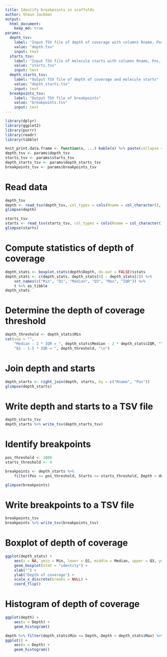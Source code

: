 ```yaml
---
title: Identify breakpoints in scaffolds
author: Shaun Jackman
output:
  html_document:
    keep_md: true
params:
  depth_tsv:
    label: "Input TSV file of depth of coverage with columns Rname, Pos, Depth"
    value: "depth.tsv"
    input: text
  starts_tsv:
    label: "Input TSV file of molecule starts with columns Rname, Pos, Starts"
    value: "starts.tsv"
    input: text
  depth_starts_tsv:
    label: "Output TSV file of depth of coverage and molecule starts"
    value: "depth_starts.tsv"
    input: text
  breakpoints_tsv:
    label: "Output TSV file of breakpoints"
    value: "breakpoints.tsv"
    input: text
---
```


```r
library(dplyr)
library(ggplot2)
library(purrr)
library(readr)
library(tibble)

knit_print.data.frame <- function(x, ...) kable(x) %>% paste(collapse = "\n") %>% asis_output
depth_tsv <- params$depth_tsv
starts_tsv <- params$starts_tsv
depth_starts_tsv <- params$depth_starts_tsv
breakpoints_tsv <- params$breakpoints_tsv
```

# Read data
```r
depth_tsv
depth <- read_tsv(depth_tsv, col_types = cols(Rname = col_character(), Pos = col_integer(), Depth = col_integer()))
glimpse(depth)

starts_tsv
starts <- read_tsv(starts_tsv, col_types = cols(Rname = col_character(), Pos = col_integer(), Starts = col_integer()))
glimpse(starts)
```

# Compute statistics of depth of coverage
```r
depth_stats <- boxplot.stats(depth$Depth, do.out = FALSE)$stats
depth_stats <- c(depth_stats, depth_stats[4] - depth_stats[2]) %>%
	set_names(c("Min", "Q1", "Median", "Q3", "Max", "IQR")) %>%
	t %>% as_tibble
depth_stats
```

# Determine the depth of coverage threshold
```r
depth_threshold <- depth_stats$Min
cat(sep = "",
	"Median - 2 * IQR = ", depth_stats$Median - 2 * depth_stats$IQR, "\n",
	"Q1 - 1.5 * IQR = ", depth_threshold, "\n")
```

# Join depth and starts
```r
depth_starts <- right_join(depth, starts, by = c("Rname", "Pos"))
glimpse(depth_starts)
```

# Write depth and starts to a TSV file
```r
depth_starts_tsv
depth_starts %>% write_tsv(depth_starts_tsv)
```

# Identify breakpoints
```r
pos_threshold <- 1000
starts_threshold <- 4

breakpoints <- depth_starts %>%
	filter(Pos >= pos_threshold, Starts >= starts_threshold, Depth < depth_threshold)

glimpse(breakpoints)
```

# Write breakpoints to a TSV file
```r
breakpoints_tsv
breakpoints %>% write_tsv(breakpoints_tsv)
```

# Boxplot of depth of coverage
```r
ggplot(depth_stats) +
	aes(x = NA, ymin = Min, lower = Q1, middle = Median, upper = Q3, ymax = Max) + 
    geom_boxplot(stat = "identity") +
	xlab("") +
	ylab("Depth of coverage") +
	scale_x_discrete(breaks = NULL) +
	coord_flip()
```

# Histogram of depth of coverage
```r
ggplot(depth) +
	aes(x = Depth) +
	geom_histogram()

depth %>% filter(depth_stats$Min <= Depth, Depth < depth_stats$Max) %>%
ggplot() +
	aes(x = Depth) +
	geom_histogram()
```
